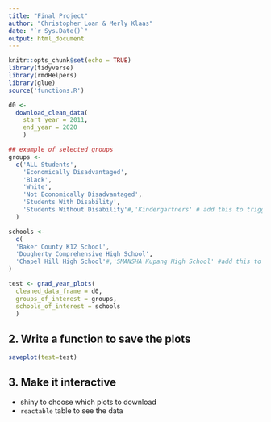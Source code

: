 ```yaml
---
title: "Final Project"
author: "Christopher Loan & Merly Klaas"
date: "`r Sys.Date()`"
output: html_document
---
```


```r
knitr::opts_chunk$set(echo = TRUE)
library(tidyverse)
library(rmdHelpers)
library(glue)
source('functions.R')
```

```r
d0 <- 
  download_clean_data(
    start_year = 2011,
    end_year = 2020
    ) 
```

```r
## example of selected groups
groups <- 
  c('ALL Students', 
    'Economically Disadvantaged', 
    'Black',
    'White',
    'Not Economically Disadvantaged',
    'Students With Disability', 
    'Students Without Disability'#,'Kindergartners' # add this to trigger warning
  )

schools <- 
  c(
  'Baker County K12 School', 
  'Dougherty Comprehensive High School',
  'Chapel Hill High School'#,'SMANSHA Kupang High School' #add this to trigger warning
)

```

```r
test <- grad_year_plots(
  cleaned_data_frame = d0, 
  groups_of_interest = groups,
  schools_of_interest = schools
  )
```

## 2. Write a function to save the plots 

```r
saveplot(test=test)
```

## 3. Make it interactive

* shiny to choose which plots to download
* `reactable` table to see the data
